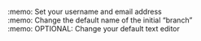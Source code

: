 :memo: Set your username and email address <br>
:memo: Change the default name of the initial "branch" <br>
:memo: OPTIONAL: Change your default text editor 